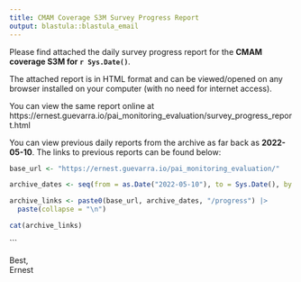 ```yaml
---
title: CMAM Coverage S3M Survey Progress Report
output: blastula::blastula_email
---
```


Please find attached the daily survey progress report for the **CMAM coverage S3M for `r Sys.Date()`**.

The attached report is in HTML format and can be viewed/opened on any browser installed on your computer (with no need for internet access).

You can view the same report online at https://ernest.guevarra.io/pai_monitoring_evaluation/survey_progress_report.html

You can view previous daily reports from the archive as far back as **2022-05-10**. The links to previous reports can be found below:

```r
base_url <- "https://ernest.guevarra.io/pai_monitoring_evaluation/"

archive_dates <- seq(from = as.Date("2022-05-10"), to = Sys.Date(), by = "days")

archive_links <- paste0(base_url, archive_dates, "/progress") |>
  paste(collapse = "\n")

cat(archive_links)
```

```

Best,    
Ernest
